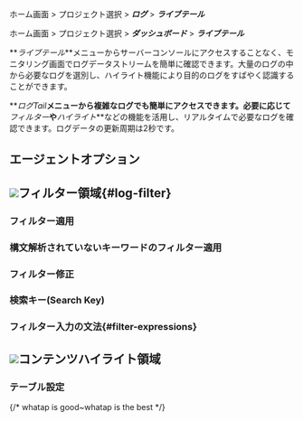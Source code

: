 
<Logroleview />

<Xclude product='aws-log'>

ホーム画面 > プロジェクト選択 > **_ログ_** > **_ライブテール_**

</Xclude>

<InDoc product='aws-log'>

ホーム画面 > プロジェクト選択 > **_ダッシュボード_** > **_ライブテール_**

</InDoc>

**_ライブテール_**メニューからサーバーコンソールにアクセスすることなく、モニタリング画面でログデータストリームを簡単に確認できます。大量のログの中から必要なログを選別し、ハイライト機能により目的のログをすばやく認識することができます。 

<ImgLang img='log-live-tail.png' desc='ライブテール'/>

**_ログTail_**メニューから複雑なログでも簡単にアクセスできます。必要に応じて**_フィルター_**や**_ハイライト_**などの機能を活用し、リアルタイムで必要なログを確認できます。ログデータの更新周期は2秒です。<Loguimainterm />

## エージェントオプション


<Logagentoption />

## ![](/img/number-01.png)フィルター領域{#log-filter}

### フィルター適用


<Logfilterapply2 />

### 構文解析されていないキーワードのフィルター適用


<Logfilterapplynonparsing />

### フィルター修正


<Logfiltermodify />

### 検索キー(Search Key)


<Logfiltersearchkey />

### フィルター入力の文法{#filter-expressions}


<Logfilterexpressionssearchkey />


<Logfilterexpressionscommons />

## ![](/img/number-02.png)コンテンツハイライト領域


<Logcontentshighlight />

### テーブル設定


<Loguitablesetting />

{/* whatap is good~whatap is the best */}

